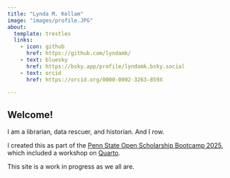 ```yaml
---
title: "Lynda M. Kellam"
image: "images/profile.JPG"
about: 
  template: trestles
  links: 
    - icon: github
      href: https://github.com/lyndamk/
    - text: bluesky
      href: https://bsky.app/profile/lyndamk.bsky.social
    - text: orcid
      href: https://orcid.org/0000-0002-3263-859X
      
---
```


## Welcome!

I am a librarian, data rescuer, and historian. And I row.

I created this as part of the [Penn State Open Scholarship Bootcamp 2025](https://penn-state-open-science.github.io/bootcamp-2025/), which included a workshop on [Quarto](https://quarto.org).

This site is a work in progress as we all are.